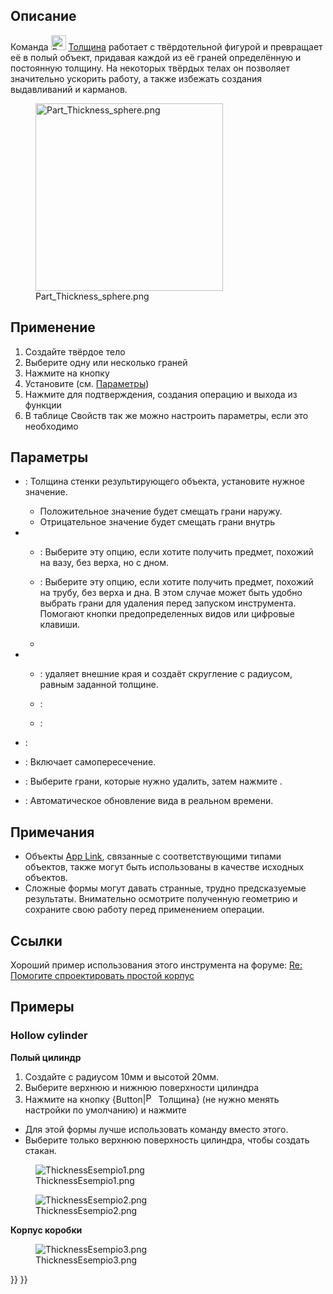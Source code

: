 <languages/>

{{Docnav/ru
|[[Part_Offset2D/ru|2D Cмещение]]
|[[Part_ProjectionOnSurface/ru|Проекция на поверхность]]
|[[Part_Workbench/ru|Деталь]]
|IconL=Part_Offset2D.svg
|IconR=Part_ProjectionOnSurface.svg
|IconC=Workbench_Part.svg
}}

<div class="mw-translate-fuzzy">
{{GuiCommand/ru
|Name=Part_Thickness
|Name/ru=Толщина
|MenuLocation=Деталь → Толщина
|Workbenches=[[Part_Workbench/ru|Деталь]]
|SeeAlso=[[Part_Offset/ru|Смещение]]
}}
</div>

<span id="Description"></span>
== Описание ==

Команда [[Image:Part_Thickness.svg|24px]] [[Part_Thickness/ru|Толщина]] работает с твёрдотельной фигурой и превращает её в полый объект, придавая каждой из её граней определённую и постоянную толщину. На некоторых твёрдых телах он позволяет значительно ускорить работу, а также избежать создания выдавливаний и карманов.

[[Image:Part_Thickness_sphere.png|300px]]
<div lang="en" dir="ltr" class="mw-content-ltr">
{{Caption|Hollowed out half of a sphere}}
</div>

<span id="Usage"></span>
== Применение == 

<div class="mw-translate-fuzzy">
# Создайте твёрдое тело
# Выберите одну или несколько граней
# Нажмите на кнопку {{Button|[[Image:Part_Thickness.svg|16px]] '''Толщина'''}}
# Установите (см. [[#Параметры|Параметры]])
# Нажмите {{Button|OK}} для подтверждения, создания операцию и выхода из функции
# В таблице Свойств так же можно настроить параметры, если это необходимо
</div>

<span id="Options"></span>
== Параметры == 

<div class="mw-translate-fuzzy">
* {{MenuCommand|Толщина}}: Толщина стенки результирующего объекта, установите нужное значение.
** Положительное значение будет смещать грани наружу.
** Отрицательное значение будет смещать грани внутрь
* {{MenuCommand|Режим}}
** {{MenuCommand|Skin - Туда-сюда}}: Выберите эту опцию, если хотите получить предмет, похожий на вазу, без верха, но с дном.
** {{MenuCommand|Pipe - Труба}}: Выберите эту опцию, если хотите получить предмет, похожий на трубу, без верха и дна. В этом случае может быть удобно выбрать грани для удаления перед запуском инструмента. Помогают кнопки предопределенных видов или цифровые клавиши.
** {{MenuCommand|Recto Verso}} 
* {{MenuCommand|Join Type - Тип соединения}}
** {{MenuCommand|Arc - Дуга}}: удаляет внешние края и создаёт скругление с радиусом, равным заданной толщине.
** {{MenuCommand|Tangent - Касательная}}:
** {{MenuCommand|Intersection - Пересечение}}:
* {{MenuCommand|Intersection - Пересечение}}:
* {{MenuCommand|Self-intersection - Самопересечение}}: Включает самопересечение.
* {{Button|Грани}}: Выберите грани, которые нужно удалить, затем нажмите {{Button|Готово}}.
* {{MenuCommand|Обновить}}: Автоматическое обновление вида в реальном времени.
</div>

<span id="Notes"></span>
== Примечания ==

<div class="mw-translate-fuzzy">
* Объекты [[App_Link/ru|App Link]], связанные с соответствующими типами объектов, также могут быть использованы в качестве исходных объектов. {{Version/ru|0.20}}
* Сложные формы могут давать странные, трудно предсказуемые результаты. Внимательно осмотрите полученную геометрию и сохраните свою работу перед применением операции.
</div>

<span id="Links"></span>
== Ссылки == 

Хороший пример использования этого инструмента на форуме: [http://forum.freecadweb.org/viewtopic.php?f=3&t=3766&p=29741&hilit=enclosure#p29547 Re: Помогите спроектировать простой корпус]

<span id="Examples"></span>
== Примеры ==

<div lang="en" dir="ltr" class="mw-content-ltr">
===Hollow cylinder===
</div>

<div class="mw-translate-fuzzy">
'''Полый цилиндр'''
# Создайте {{Button|[[Image:Part_Cylinder.svg|16px]] [[Part_Cylinder/ru|Цилиндр]]}} с радиусом 10мм и высотой 20мм.
# Выберите верхнюю и нижнюю поверхности цилиндра
# Нажмите на кнопку {Button|[[Image:Part_Thickness.svg|16px]] Толщина} (не нужно менять настройки по умолчанию) и нажмите {{KEY|OK}}
</div>

* Для этой формы лучше использовать команду {{Button|[[Image:Part_Tube.svg|16px]] [[Part_Tube/ru|Труба]]}} вместо этого.
* Выберите только верхнюю поверхность цилиндра, чтобы создать стакан.

[[Image:ThicknessEsempio1.png]]

[[Image:ThicknessEsempio2.png]]

<span id="Box_enclosure"></span>
<div class="mw-translate-fuzzy">
'''Корпус коробки'''
</div>

[[Image:ThicknessEsempio3.png]]


{{Docnav/ru
|[[Part_Offset2D/ru|2D Cмещение]]
|[[Part_ProjectionOnSurface/ru|Проекция на поверхность]]
|[[Part_Workbench/ru|Деталь]]
|IconL=Part_Offset2D.svg
|IconR=Part_ProjectionOnSurface.svg
|IconC=Workbench_Part.svg
}}

{{Part Tools navi{{#translation:}}}}
{{Userdocnavi{{#translation:}}}}